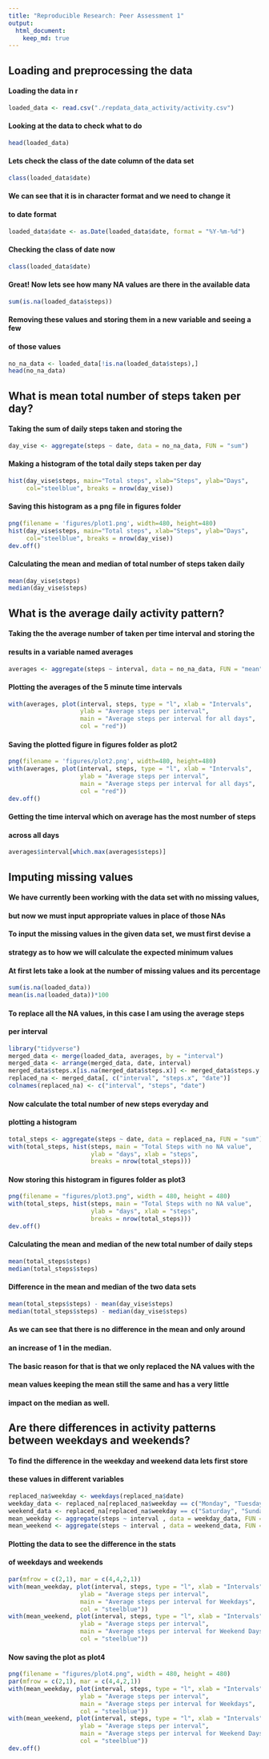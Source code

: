 ```yaml
---
title: "Reproducible Research: Peer Assessment 1"
output: 
  html_document:
    keep_md: true
---
```



## Loading and preprocessing the data

#### Loading the data in r

```r
loaded_data <- read.csv("./repdata_data_activity/activity.csv")
```

#### Looking at the data to check what to do

```r
head(loaded_data)
```

#### Lets check the class of the date column of the data set

```r
class(loaded_data$date)
```

#### We can see that it is in character format and we need to change it
#### to date format

```r
loaded_data$date <- as.Date(loaded_data$date, format = "%Y-%m-%d")
```

#### Checking the class of date now

```r
class(loaded_data$date)
```

#### Great! Now lets see how many NA values are there in the available data

```r
sum(is.na(loaded_data$steps))
```

#### Removing these values and storing them in a new variable and seeing a few 
#### of those values

```r
no_na_data <- loaded_data[!is.na(loaded_data$steps),]
head(no_na_data)
```

## What is mean total number of steps taken per day?

#### Taking the sum of daily steps taken and storing the 

```r
day_vise <- aggregate(steps ~ date, data = no_na_data, FUN = "sum")
```

#### Making a histogram of the total daily steps taken per day

```r
hist(day_vise$steps, main="Total steps", xlab="Steps", ylab="Days",
     col="steelblue", breaks = nrow(day_vise))
```

#### Saving this histogram as a png file in figures folder

```r
png(filename = 'figures/plot1.png', width=480, height=480)
hist(day_vise$steps, main="Total steps", xlab="Steps", ylab="Days",
     col="steelblue", breaks = nrow(day_vise))
dev.off()
```

#### Calculating the mean and median of total number of steps taken daily

```r
mean(day_vise$steps)
median(day_vise$steps)
```


## What is the average daily activity pattern?

#### Taking the the average number of taken per time interval and storing the
#### results in a variable named averages

```r
averages <- aggregate(steps ~ interval, data = no_na_data, FUN = "mean")
```

#### Plotting the averages of the 5 minute time intervals

```r
with(averages, plot(interval, steps, type = "l", xlab = "Intervals", 
                    ylab = "Average steps per interval", 
                    main = "Average steps per interval for all days",
                    col = "red"))
```

#### Saving the plotted figure in figures folder as plot2

```r
png(filename = 'figures/plot2.png', width=480, height=480)
with(averages, plot(interval, steps, type = "l", xlab = "Intervals", 
                    ylab = "Average steps per interval", 
                    main = "Average steps per interval for all days",
                    col = "red"))
dev.off()
```

#### Getting the time interval which on average has the most number of steps 
#### across all days

```r
averages$interval[which.max(averages$steps)]
```


## Imputing missing values

#### We have currently been working with the data set with no missing values,
#### but now we must input appropriate values in place of those NAs

#### To input the missing values in the given data set, we must first devise a
#### strategy as to how we will calculate the expected minimum values

#### At first lets take a look at the number of missing values and its percentage

```r
sum(is.na(loaded_data))
mean(is.na(loaded_data))*100
```

#### To replace all the NA values, in this case I am using the average steps
#### per interval

```r
library("tidyverse")
merged_data <- merge(loaded_data, averages, by = "interval")
merged_data <- arrange(merged_data, date, interval)
merged_data$steps.x[is.na(merged_data$steps.x)] <- merged_data$steps.y
replaced_na <- merged_data[, c("interval", "steps.x", "date")]
colnames(replaced_na) <- c("interval", "steps", "date")
```

#### Now calculate the total number of new steps everyday and 
#### plotting a histogram

```r
total_steps <- aggregate(steps ~ date, data = replaced_na, FUN = "sum")
with(total_steps, hist(steps, main = "Total Steps with no NA value",
                       ylab = "days", xlab = "steps", 
                       breaks = nrow(total_steps)))
```

#### Now storing this histogram in figures folder as plot3

```r
png(filename = "figures/plot3.png", width = 480, height = 480)
with(total_steps, hist(steps, main = "Total Steps with no NA value",
                       ylab = "days", xlab = "steps", 
                       breaks = nrow(total_steps)))
dev.off()
```

#### Calculating the mean and median of the new total number of daily steps

```r
mean(total_steps$steps)
median(total_steps$steps)
```

#### Difference in the mean and median of the two data sets

```r
mean(total_steps$steps) - mean(day_vise$steps)
median(total_steps$steps) - median(day_vise$steps)
```

#### As we can see that there is no difference in the mean and only around
#### an increase of 1 in the median.
#### The basic reason for that is that we only replaced the NA values with the
#### mean values keeping the mean still the same and has a very little
#### impact on the median as well.

## Are there differences in activity patterns between weekdays and weekends?

#### To find the difference in the weekday and weekend data lets first store
#### these values in different variables

```r
replaced_na$weekday <- weekdays(replaced_na$date)
weekday_data <- replaced_na[replaced_na$weekday == c("Monday", "Tuesday", "Wednesday", "Thursday", "Friday"), ]
weekend_data <- replaced_na[replaced_na$weekday == c("Saturday", "Sunday"),]
mean_weekday <- aggregate(steps ~ interval , data = weekday_data, FUN = "mean")
mean_weekend <- aggregate(steps ~ interval , data = weekend_data, FUN = "mean")
```

#### Plotting the data to see the difference in the stats
#### of weekdays and weekends

```r
par(mfrow = c(2,1), mar = c(4,4,2,1))
with(mean_weekday, plot(interval, steps, type = "l", xlab = "Intervals", 
                    ylab = "Average steps per interval", 
                    main = "Average steps per interval for Weekdays",
                    col = "steelblue"))
with(mean_weekend, plot(interval, steps, type = "l", xlab = "Intervals", 
                    ylab = "Average steps per interval", 
                    main = "Average steps per interval for Weekend Days",
                    col = "steelblue"))
```

#### Now saving the plot as plot4

```r
png(filename = "figures/plot4.png", width = 480, height = 480)
par(mfrow = c(2,1), mar = c(4,4,2,1))
with(mean_weekday, plot(interval, steps, type = "l", xlab = "Intervals", 
                    ylab = "Average steps per interval", 
                    main = "Average steps per interval for Weekdays",
                    col = "steelblue"))
with(mean_weekend, plot(interval, steps, type = "l", xlab = "Intervals", 
                    ylab = "Average steps per interval", 
                    main = "Average steps per interval for Weekend Days",
                    col = "steelblue"))
dev.off()
```